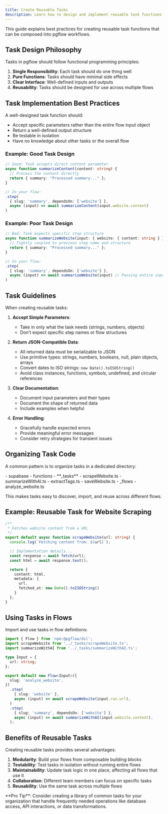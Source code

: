 ```yaml
---
title: Create Reusable Tasks
description: Learn how to design and implement reusable task functions for pgflow workflows
---
```



<NotProductionReady />

This guide explains best practices for creating reusable task functions that can be composed into pgflow workflows.

## Task Design Philosophy

Tasks in pgflow should follow functional programming principles:

1. **Single Responsibility**: Each task should do one thing well
2. **Pure Functions**: Tasks should have minimal side effects
3. **Clear Interface**: Well-defined inputs and outputs
4. **Reusability**: Tasks should be designed for use across multiple flows

## Task Implementation Best Practices

A well-designed task function should:

- Accept specific parameters rather than the entire flow input object
- Return a well-defined output structure
- Be testable in isolation
- Have no knowledge about other tasks or the overall flow

### Example: Good Task Design

```typescript {1-5} add="content: string" add="input.website.content"
// Good: Task accepts direct content parameter
async function summarizeContent(content: string) {
  // Process the content directly
  return { summary: "Processed summary..." };
}

// In your flow:
.step(
  { slug: 'summary', dependsOn: ['website'] },
  async (input) => await summarizeContent(input.website.content)
)
```

### Example: Poor Task Design

```typescript {1-5} del="input: { website: { content: string } }" del="summarizeWebsite(input)"
// Bad: Task expects specific step structure
async function summarizeWebsite(input: { website: { content: string } }) {
  // Tightly coupled to previous step name and structure
  return { summary: "Processed summary..." };
}

// In your flow:
.step(
  { slug: 'summary', dependsOn: ['website'] },
  async (input) => await summarizeWebsite(input) // Passing entire input object
)
```

## Task Guidelines

When creating reusable tasks:

1. **Accept Simple Parameters**:
   - Take in only what the task needs (strings, numbers, objects)
   - Don't expect specific step names or flow structures

2. **Return JSON-Compatible Data**:
   - All returned data must be serializable to JSON
   - Use primitive types: strings, numbers, booleans, null, plain objects, arrays
   - Convert dates to ISO strings: `new Date().toISOString()`
   - Avoid class instances, functions, symbols, undefined, and circular references

3. **Clear Documentation**:
   - Document input parameters and their types
   - Document the shape of returned data
   - Include examples when helpful

4. **Error Handling**:
   - Gracefully handle expected errors
   - Provide meaningful error messages
   - Consider retry strategies for transient issues

## Organizing Task Code

A common pattern is to organize tasks in a dedicated directory:

<FileTree>
- supabase
  - functions
    - **_tasks**
      - scrapeWebsite.ts
      - summarizeWithAI.ts
      - extractTags.ts
      - saveWebsite.ts
    - _flows
      - analyze_website.ts
</FileTree>

This makes tasks easy to discover, import, and reuse across different flows.

## Example: Reusable Task for Website Scraping

```typescript title="supabase/functions/_tasks/scrapeWebsite.ts" {4,9-15} "url: string" "content: html" "new Date().toISOString()"
/**
 * Fetches website content from a URL
 */
export default async function scrapeWebsite(url: string) {
  console.log(`Fetching content from: ${url}`);

  // Implementation details...
  const response = await fetch(url);
  const html = await response.text();

  return {
    content: html,
    metadata: {
      url,
      fetched_at: new Date().toISOString()
    }
  };
}
```

## Using Tasks in Flows

Import and use tasks in flow definitions:

```typescript title="supabase/functions/_flows/analyze_website.ts" {1-2,12-18} "import scrapeWebsite" "import summarizeWithAI" "scrapeWebsite(input.run.url)" "summarizeWithAI(input.website.content)"
import { Flow } from 'npm:@pgflow/dsl';
import scrapeWebsite from '../_tasks/scrapeWebsite.ts';
import summarizeWithAI from '../_tasks/summarizeWithAI.ts';

type Input = {
  url: string;
};

export default new Flow<Input>({
  slug: 'analyze_website',
})
  .step(
    { slug: 'website' },
    async (input) => await scrapeWebsite(input.run.url),
  )
  .step(
    { slug: 'summary', dependsOn: ['website'] },
    async (input) => await summarizeWithAI(input.website.content),
  );
```

## Benefits of Reusable Tasks

Creating reusable tasks provides several advantages:

1. **Modularity**: Build your flows from composable building blocks
2. **Testability**: Test tasks in isolation without running entire flows
3. **Maintainability**: Update task logic in one place, affecting all flows that use it
4. **Collaboration**: Different team members can focus on specific tasks
5. **Reusability**: Use the same task across multiple flows

<Aside>
**Pro Tip**: Consider creating a library of common tasks for your organization that handle frequently needed operations like database access, API interactions, or data transformations.
</Aside>

